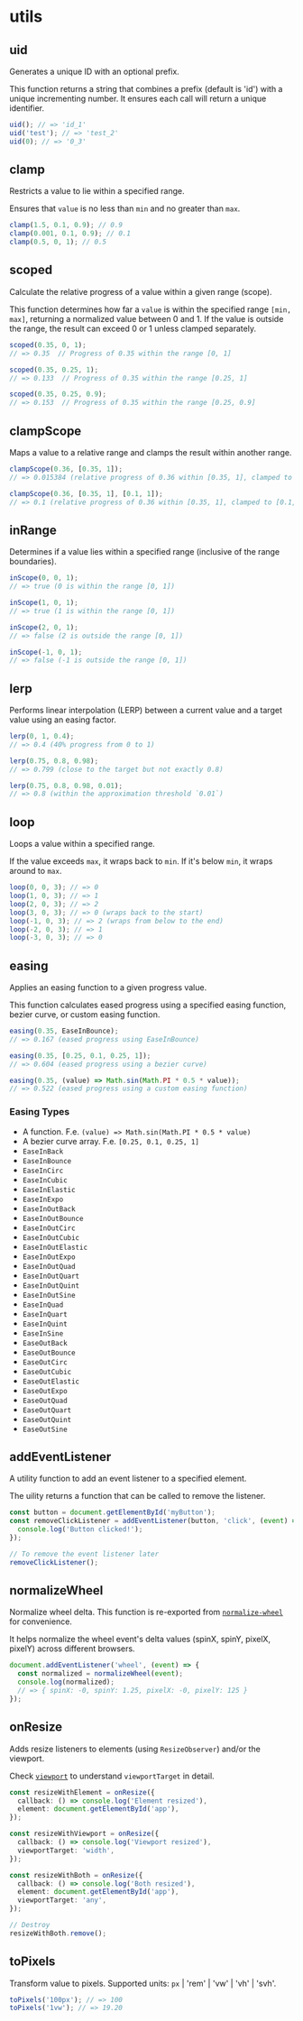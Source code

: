 # utils

## uid

Generates a unique ID with an optional prefix.

This function returns a string that combines a prefix (default is 'id') with a unique incrementing number.
It ensures each call will return a unique identifier.

```ts
uid(); // => 'id_1'
uid('test'); // => 'test_2'
uid(0); // => '0_3'
```

## clamp

Restricts a value to lie within a specified range.

Ensures that `value` is no less than `min` and no greater than `max`.

```ts
clamp(1.5, 0.1, 0.9); // 0.9
clamp(0.001, 0.1, 0.9); // 0.1
clamp(0.5, 0, 1); // 0.5
```

## scoped

Calculate the relative progress of a value within a given range (scope).

This function determines how far a `value` is within the specified range `[min, max]`,
returning a normalized value between 0 and 1. If the value is outside the range, the result
can exceed 0 or 1 unless clamped separately.

```ts
scoped(0.35, 0, 1);
// => 0.35  // Progress of 0.35 within the range [0, 1]

scoped(0.35, 0.25, 1);
// => 0.133  // Progress of 0.35 within the range [0.25, 1]

scoped(0.35, 0.25, 0.9);
// => 0.153  // Progress of 0.35 within the range [0.25, 0.9]
```

## clampScope

Maps a value to a relative range and clamps the result within another range.

```ts
clampScope(0.36, [0.35, 1]);
// => 0.015384 (relative progress of 0.36 within [0.35, 1], clamped to [0, 1])

clampScope(0.36, [0.35, 1], [0.1, 1]);
// => 0.1 (relative progress of 0.36 within [0.35, 1], clamped to [0.1, 1])
```

## inRange

Determines if a value lies within a specified range (inclusive of the range boundaries).

```ts
inScope(0, 0, 1);
// => true (0 is within the range [0, 1])

inScope(1, 0, 1);
// => true (1 is within the range [0, 1])

inScope(2, 0, 1);
// => false (2 is outside the range [0, 1])

inScope(-1, 0, 1);
// => false (-1 is outside the range [0, 1])
```

## lerp

Performs linear interpolation (LERP) between a current value and a target value using an easing factor.

```ts
lerp(0, 1, 0.4);
// => 0.4 (40% progress from 0 to 1)

lerp(0.75, 0.8, 0.98);
// => 0.799 (close to the target but not exactly 0.8)

lerp(0.75, 0.8, 0.98, 0.01);
// => 0.8 (within the approximation threshold `0.01`)
```

## loop

Loops a value within a specified range.

If the value exceeds `max`, it wraps back to `min`. If it's below `min`, it wraps around to `max`.

```ts
loop(0, 0, 3); // => 0
loop(1, 0, 3); // => 1
loop(2, 0, 3); // => 2
loop(3, 0, 3); // => 0 (wraps back to the start)
loop(-1, 0, 3); // => 2 (wraps from below to the end)
loop(-2, 0, 3); // => 1
loop(-3, 0, 3); // => 0
```

## easing

Applies an easing function to a given progress value.

This function calculates eased progress using a specified easing function, bezier curve, or custom easing function.

```ts
easing(0.35, EaseInBounce);
// => 0.167 (eased progress using EaseInBounce)

easing(0.35, [0.25, 0.1, 0.25, 1]);
// => 0.604 (eased progress using a bezier curve)

easing(0.35, (value) => Math.sin(Math.PI * 0.5 * value));
// => 0.522 (eased progress using a custom easing function)
```

### Easing Types
- A function. F.e. `(value) => Math.sin(Math.PI * 0.5 * value)`
- A bezier curve array. F.e. `[0.25, 0.1, 0.25, 1]`
- `EaseInBack`
- `EaseInBounce`
- `EaseInCirc`
- `EaseInCubic`
- `EaseInElastic`
- `EaseInExpo`
- `EaseInOutBack`
- `EaseInOutBounce`
- `EaseInOutCirc`
- `EaseInOutCubic`
- `EaseInOutElastic`
- `EaseInOutExpo`
- `EaseInOutQuad`
- `EaseInOutQuart`
- `EaseInOutQuint`
- `EaseInOutSine`
- `EaseInQuad`
- `EaseInQuart`
- `EaseInQuint`
- `EaseInSine`
- `EaseOutBack`
- `EaseOutBounce`
- `EaseOutCirc`
- `EaseOutCubic`
- `EaseOutElastic`
- `EaseOutExpo`
- `EaseOutQuad`
- `EaseOutQuart`
- `EaseOutQuint`
- `EaseOutSine`

## addEventListener

A utility function to add an event listener to a specified element.

The uility returns a function that can be called to remove the listener.

```ts
const button = document.getElementById('myButton');
const removeClickListener = addEventListener(button, 'click', (event) => {
  console.log('Button clicked!');
});

// To remove the event listener later
removeClickListener();
```

## normalizeWheel

Normalize wheel delta. This function is re-exported from [`normalize-wheel`](https://www.npmjs.com/package/normalize-wheel) for convenience.

It helps normalize the wheel event's delta values (spinX, spinY, pixelX, pixelY) across different browsers.

```ts
document.addEventListener('wheel', (event) => {
  const normalized = normalizeWheel(event);
  console.log(normalized);
  // => { spinX: -0, spinY: 1.25, pixelX: -0, pixelY: 125 }
});
```

## onResize

Adds resize listeners to elements (using `ResizeObserver`) and/or the viewport.

Check [`viewport`](/docs/vevet/features#viewport) to understand `viewportTarget` in detail.

```ts
const resizeWithElement = onResize({
  callback: () => console.log('Element resized'),
  element: document.getElementById('app'),
});

const resizeWithViewport = onResize({
  callback: () => console.log('Viewport resized'),
  viewportTarget: 'width',
});

const resizeWithBoth = onResize({
  callback: () => console.log('Both resized'),
  element: document.getElementById('app'),
  viewportTarget: 'any',
});

// Destroy
resizeWithBoth.remove();
```

## toPixels

Transform value to pixels. Supported units: `px` | 'rem' | 'vw' | 'vh' | 'svh'.

```ts
toPixels('100px'); // => 100
toPixels('1vw'); // => 19.20
```